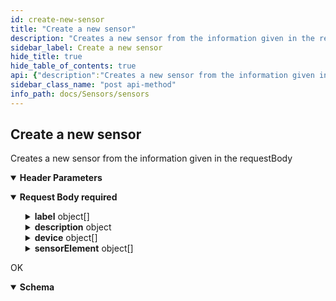 ```yaml
---
id: create-new-sensor
title: "Create a new sensor"
description: "Creates a new sensor from the information given in the requestBody"
sidebar_label: Create a new sensor
hide_title: true
hide_table_of_contents: true
api: {"description":"Creates a new sensor from the information given in the requestBody","tags":["sensors"],"operationId":"create-new-sensor","parameters":[{"in":"header","name":"Authorization","schema":{"type":"string"},"required":true,"description":"Token retrieved from the opensensemap API LogIn\n"}],"requestBody":{"required":true,"content":{"application/json":{"schema":{"type":"object","description":"sensor object that should be created\n","properties":{"label":{"type":"array","description":"array with label objects in different languages specified for the sensor\n","items":{"type":"object","properties":{"value":{"type":"string","description":"the label text itself\n"},"lang":{"type":"string","description":"languageCode for the language of the label. e.g. `en`, `de`,...\n"}}}},"description":{"type":"object","properties":{"text":{"type":"string","description":"the description text\n"}}},"device":{"type":"array","description":"array with the devices to connect to the sesnor\n","items":{"type":"object","properties":{"device":{"type":"integer","description":"the id of the device to connect\n"}}}},"sensorElement":{"type":"array","description":"array with the sensor elements of the sensor to create\n","items":{"type":"object","properties":{"phenomenonId":{"type":"integer","nullable":false,"description":"the id of the phenomenon to connect to the sensor element\n"},"unitId":{"type":"integer","nullable":true,"description":"the id of the unit to connect to the sensor element, 'null' if not specified\n"},"accuracyValue":{"type":"float","description":"the accuracy value of the sensor element\n"}}}},"manufacturer":{"type":"string","nullable":true,"description":"the name of the manufacturer of the sensor; 'null' if currently not specified\n"},"price":{"type":"float","nullable":true,"description":"the price of the sensor; 'null' if currently not specified\n"},"datasheet":{"type":"string","nullable":true,"description":"a link to the datasheet of the sensor, 'null' if currently not specified\n"},"lifePeriod":{"type":"integer","nullable":true,"description":"the estimated life period of the sensor, 'null' if currently not specified\n"},"image":{"type":"string","nullable":true,"description":"the name of the belonging image of the sensor so that it can be retrieved from the source; 'null' if currently not specified\n"}}}}}},"responses":{"200":{"description":"OK","content":{"application/json":{"schema":{"type":"object","description":"plain sensor object\n","properties":{"id":{"type":"integer","description":"the id of the created sensor"},"slug":{"type":"string","description":"the slug of the created sensor"},"manufacturer":{"type":"string","description":"the name of the manufacturer of the sensor; 'null' if currently not specified\n"},"lifePeriod":{"type":"integer","description":"the estimated life period of the sensor, 'null' if currently not specified\n"},"price":{"type":"float","description":"the price of the sensor; 'null' if currently not specified\n"},"image":{"type":"string","description":"the name of the belonging image of the sensor so that it can be retrieved from the source; 'null' if currently not specified\n"},"datasheet":{"type":"string","description":"a link to the datasheet of the sensor, 'null' if currently not specified\n"},"validation":{"type":"boolean","description":"boolean that is true if the information is validated by an admin\n"},"labelId":{"type":"integer","description":"the id of the created translation item"},"descriptionId":{"type":"integer","description":"the id of the created translation item"}}}}}}},"method":"post","path":"/sensors/create","servers":[{"url":"https://api.sensors.wiki","description":"Main (production) server"}],"jsonRequestBodyExample":{"label":[{"value":"string","lang":"string"}],"description":{"text":"string"},"device":[{"device":0}],"sensorElement":[{"phenomenonId":0,"unitId":0}],"manufacturer":"string","datasheet":"string","lifePeriod":0,"image":"string"},"info":{"title":"sensors","version":"1.0.0"},"postman":{"name":"Create a new sensor","description":{"content":"Creates a new sensor from the information given in the requestBody","type":"text/plain"},"url":{"path":["sensors","create"],"host":["{{baseUrl}}"],"query":[],"variable":[]},"header":[{"key":"Content-Type","value":"application/json"},{"key":"Accept","value":"application/json"}],"method":"POST","body":{"mode":"raw","raw":"\"\"","options":{"raw":{"language":"json"}}}}}
sidebar_class_name: "post api-method"
info_path: docs/Sensors/sensors
---
```



## Create a new sensor



Creates a new sensor from the information given in the requestBody

<details style={{"marginBottom":"1rem"}} data-collapsed={false} open={true}><summary style={{}}><strong>Header Parameters</strong></summary><div><ul><ParamsItem className={"paramsItem"} param={{"in":"header","name":"Authorization","schema":{"type":"string"},"required":true,"description":"Token retrieved from the opensensemap API LogIn\n"}}></ParamsItem></ul></div></details><MimeTabs><TabItem label={"application/json"} value={"application/json-schema"}><details style={{}} data-collapsed={false} open={true}><summary style={{"textAlign":"left"}}><strong>Request Body</strong><strong style={{"fontSize":"var(--ifm-code-font-size)","color":"var(--openapi-required)"}}> required</strong></summary><div style={{"textAlign":"left","marginLeft":"1rem"}}></div><ul style={{"marginLeft":"1rem"}}><SchemaItem collapsible={true} className={"schemaItem"}><details style={{}}><summary style={{}}><strong>label</strong><span style={{"opacity":"0.6"}}> object[]</span></summary><div style={{"marginLeft":"1rem"}}><div style={{"marginTop":".5rem","marginBottom":".5rem"}}>

array with label objects in different languages specified for the sensor


</div><SchemaItem collapsible={false} name={"value"} required={false} schemaDescription={"the label text itself\n"} schemaName={"string"} qualifierMessage={undefined} defaultValue={undefined}></SchemaItem><SchemaItem collapsible={false} name={"lang"} required={false} schemaDescription={"languageCode for the language of the label. e.g. `en`, `de`,...\n"} schemaName={"string"} qualifierMessage={undefined} defaultValue={undefined}></SchemaItem></div></details></SchemaItem><SchemaItem collapsible={true} className={"schemaItem"}><details style={{}}><summary style={{}}><strong>description</strong><span style={{"opacity":"0.6"}}> object</span></summary><div style={{"marginLeft":"1rem"}}><SchemaItem collapsible={false} name={"text"} required={false} schemaDescription={"the description text\n"} schemaName={"string"} qualifierMessage={undefined} defaultValue={undefined}></SchemaItem></div></details></SchemaItem><SchemaItem collapsible={true} className={"schemaItem"}><details style={{}}><summary style={{}}><strong>device</strong><span style={{"opacity":"0.6"}}> object[]</span></summary><div style={{"marginLeft":"1rem"}}><div style={{"marginTop":".5rem","marginBottom":".5rem"}}>

array with the devices to connect to the sesnor


</div><SchemaItem collapsible={false} name={"device"} required={false} schemaDescription={"the id of the device to connect\n"} schemaName={"integer"} qualifierMessage={undefined} defaultValue={undefined}></SchemaItem></div></details></SchemaItem><SchemaItem collapsible={true} className={"schemaItem"}><details style={{}}><summary style={{}}><strong>sensorElement</strong><span style={{"opacity":"0.6"}}> object[]</span></summary><div style={{"marginLeft":"1rem"}}><div style={{"marginTop":".5rem","marginBottom":".5rem"}}>

array with the sensor elements of the sensor to create


</div><SchemaItem collapsible={false} name={"phenomenonId"} required={false} schemaDescription={"the id of the phenomenon to connect to the sensor element\n"} schemaName={"integer"} qualifierMessage={undefined} defaultValue={undefined}></SchemaItem><SchemaItem collapsible={false} name={"unitId"} required={false} schemaDescription={"the id of the unit to connect to the sensor element, 'null' if not specified\n"} schemaName={"integer"} qualifierMessage={undefined} defaultValue={undefined}></SchemaItem><SchemaItem collapsible={false} name={"accuracyValue"} required={false} schemaDescription={"the accuracy value of the sensor element\n"} schemaName={"float"} qualifierMessage={undefined} defaultValue={undefined}></SchemaItem></div></details></SchemaItem><SchemaItem collapsible={false} name={"manufacturer"} required={false} schemaDescription={"the name of the manufacturer of the sensor; 'null' if currently not specified\n"} schemaName={"string"} qualifierMessage={undefined} defaultValue={undefined}></SchemaItem><SchemaItem collapsible={false} name={"price"} required={false} schemaDescription={"the price of the sensor; 'null' if currently not specified\n"} schemaName={"float"} qualifierMessage={undefined} defaultValue={undefined}></SchemaItem><SchemaItem collapsible={false} name={"datasheet"} required={false} schemaDescription={"a link to the datasheet of the sensor, 'null' if currently not specified\n"} schemaName={"string"} qualifierMessage={undefined} defaultValue={undefined}></SchemaItem><SchemaItem collapsible={false} name={"lifePeriod"} required={false} schemaDescription={"the estimated life period of the sensor, 'null' if currently not specified\n"} schemaName={"integer"} qualifierMessage={undefined} defaultValue={undefined}></SchemaItem><SchemaItem collapsible={false} name={"image"} required={false} schemaDescription={"the name of the belonging image of the sensor so that it can be retrieved from the source; 'null' if currently not specified\n"} schemaName={"string"} qualifierMessage={undefined} defaultValue={undefined}></SchemaItem></ul></details></TabItem></MimeTabs><div><ApiTabs><TabItem label={"200"} value={"200"}><div>

OK

</div><div><MimeTabs groupId={"mime-type"}><TabItem label={"application/json"} value={"application/json"}><SchemaTabs groupId={"schema-tabs"}><TabItem label={"Schema"} value={"Schema"}><details style={{}} data-collapsed={false} open={true}><summary style={{"textAlign":"left"}}><strong>Schema</strong></summary><div style={{"textAlign":"left","marginLeft":"1rem"}}></div><ul style={{"marginLeft":"1rem"}}><SchemaItem collapsible={false} name={"id"} required={false} schemaDescription={"the id of the created sensor"} schemaName={"integer"} qualifierMessage={undefined} defaultValue={undefined}></SchemaItem><SchemaItem collapsible={false} name={"slug"} required={false} schemaDescription={"the slug of the created sensor"} schemaName={"string"} qualifierMessage={undefined} defaultValue={undefined}></SchemaItem><SchemaItem collapsible={false} name={"manufacturer"} required={false} schemaDescription={"the name of the manufacturer of the sensor; 'null' if currently not specified\n"} schemaName={"string"} qualifierMessage={undefined} defaultValue={undefined}></SchemaItem><SchemaItem collapsible={false} name={"lifePeriod"} required={false} schemaDescription={"the estimated life period of the sensor, 'null' if currently not specified\n"} schemaName={"integer"} qualifierMessage={undefined} defaultValue={undefined}></SchemaItem><SchemaItem collapsible={false} name={"price"} required={false} schemaDescription={"the price of the sensor; 'null' if currently not specified\n"} schemaName={"float"} qualifierMessage={undefined} defaultValue={undefined}></SchemaItem><SchemaItem collapsible={false} name={"image"} required={false} schemaDescription={"the name of the belonging image of the sensor so that it can be retrieved from the source; 'null' if currently not specified\n"} schemaName={"string"} qualifierMessage={undefined} defaultValue={undefined}></SchemaItem><SchemaItem collapsible={false} name={"datasheet"} required={false} schemaDescription={"a link to the datasheet of the sensor, 'null' if currently not specified\n"} schemaName={"string"} qualifierMessage={undefined} defaultValue={undefined}></SchemaItem><SchemaItem collapsible={false} name={"validation"} required={false} schemaDescription={"boolean that is true if the information is validated by an admin\n"} schemaName={"boolean"} qualifierMessage={undefined} defaultValue={undefined}></SchemaItem><SchemaItem collapsible={false} name={"labelId"} required={false} schemaDescription={"the id of the created translation item"} schemaName={"integer"} qualifierMessage={undefined} defaultValue={undefined}></SchemaItem><SchemaItem collapsible={false} name={"descriptionId"} required={false} schemaDescription={"the id of the created translation item"} schemaName={"integer"} qualifierMessage={undefined} defaultValue={undefined}></SchemaItem></ul></details></TabItem><TabItem label={"Example (from schema)"} value={"Example (from schema)"}><ResponseSamples responseExample={"{\n  \"id\": 0,\n  \"slug\": \"string\",\n  \"manufacturer\": \"string\",\n  \"lifePeriod\": 0,\n  \"image\": \"string\",\n  \"datasheet\": \"string\",\n  \"validation\": true,\n  \"labelId\": 0,\n  \"descriptionId\": 0\n}"} language={"json"}></ResponseSamples></TabItem></SchemaTabs></TabItem></MimeTabs></div></TabItem></ApiTabs></div>
      